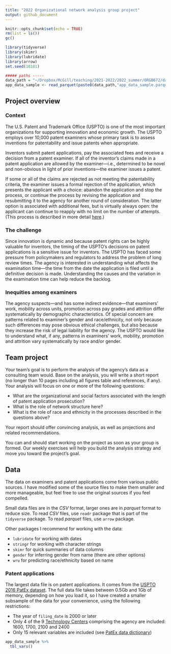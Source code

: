 ```yaml
---
title: "2022 Organizational network analysis group project"
output: github_document
---
```


```r
knitr::opts_chunk$set(echo = TRUE)
rm(list = ls())
gc()

library(tidyverse)
library(skimr)
library(lubridate)
library(arrow)
set.seed(10101)

##### paths -----
data_path = "~/Dropbox/McGill/teaching/2021-2022/2022_summer/ORGB672/data/"
app_data_sample <- read_parquet(paste0(data_path,"app_data_sample.parquet"))
```

## Project overview

### Context

The U.S. Patent and Trademark Office (USPTO) is one of the most important organizations for supporting innovation and economic growth. The USPTO employs over 10,000 patent examiners whose primary task is to assess inventions for patentability and issue patents when appropriate. 

Inventors submit patent applications, pay the associated fees and receive a decision from a patent examiner. If all of the inventor's claims made in a patent application are allowed by the examiner---i.e., determined to be novel and non-obvious in light of prior inventions---the examiner issues a patent. 

If some or all of the claims are rejected as not meeting the patentability criteria, the examiner issues a formal rejection of the application, which presents the applicant with a choice: abandon the application and stop the process, or continue the process by revising the application and resubmitting it to the agency for another round of consideration. The latter option is associated with additional fees, but is virtually always open: the applicant can continue to reapply with no limit on the number of attempts. (This process is described in more detail [here](https://papers.ssrn.com/sol3/papers.cfm?abstract_id=2995674).)

### The challenge

Since innovation is dynamic and because patent rights can be highly valuable for inventors, the timing of the USPTO's decisions on patent applications is a sensitive issue for inventors. The USPTO has faced some pressure from policymakers and regulators to address the problem of long review times. The agency is interested in understanding what affects the examination time---the time from the date the application is filed until a definitive decision is made. Understanding the causes and the variation in the examination time can help reduce the backlog.

### Inequities among examiners
The agency suspects---and has some indirect evidence---that examiners' work, mobility across units, promotion across pay grades and attrition differ systematically by demographic characteristics. Of special concern are patterns related to examiner's gender and race/ethnicity, not only because such differences may pose obvious ethical challenges, but also because they increase the risk of legal liability for the agency. The USPTO would like to understand what, if any, patterns in examiners' work, mobility, promotion and attrition vary systematically by race and/or gender.

## Team project
Your team's goal is to perform the analysis of the agency's data as a consulting team would. Base on the analysis, you will write a short report (no longer than 10 pages including all figures table and references, if any). Your analysis will focus on one or more of the following questions:

+ What are the organizational and social factors associated with the length of patent application prosecution?
+ What is the role of network structure here?
+ What is the role of race and ethnicity in the processes described in the questions above?

Your report should offer convincing analysis, as well as projections and related recommendations.

You can and should start working on the project as soon as your group is formed. Our weekly exercises will help you build the analysis strategy and move you toward the project's goal.

## Data
The data on examiners and patent applications come from various public sources. I have modified some of the source files to make them smaller and more manageable, but feel free to use the original sources if you feel compelled.

Small data files are in the *CSV* format, larger ones are in *parquet* format to reduce size. To read *CSV* files, use `readr` package that is part of the `tidyverse` package. To read *parquet* files, use `arrow` package.

Other packages I recommend for working with the data:

+ `lubridate` for working with dates
+ `stringr` for working with character strings
+ `skimr` for quick summaries of data columns
+ `gender` for inferring gender from name (there are other options)
+ `wru` for predicting race/ethnicity based on name

### Patent applications
The largest data file is on patent applications. It comes from the [USPTO 2016 PatEx dataset](https://www.uspto.gov/ip-policy/economic-research/research-datasets/patent-examination-research-dataset-public-pair). The full data file takes between 0.5Gb and 1Gb of memory, depending on how you load it, so I have created a smaller subsample of the data for your convenience, using the following restrictions:

+ The year of `filing_date` is 2000 or later
+ Only 4 of the 9 [Technology Centers](https://www.uspto.gov/patents/contact-patents/patent-technology-centers-management) comprising the agency are included: 1600, 1700, 2100 and 2400
+ Only 15 relevant variables are included (see [PatEx data dictionary](https://www.uspto.gov/sites/default/files/documents/Appendix%20A.pdf))

```r
app_data_sample %>%
  tbl_vars()
```

